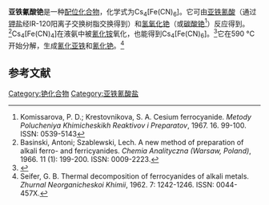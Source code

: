 {{Chembox
| Name = 
| NameEn = 
| ImageFile = Caesium ferrocyanide.png
|  ImageSize = 
|  ImageAlt = 
| IUPACName = 
| IUPACNameZh = 
| OtherNames = 亚铁氰化铯<br>六氰合铁(II)酸铯
| Section1 = {{Chembox Identifiers
|   CASNo = 15614-54-7
|   CASNo_Ref = {{cascite|correct|CAS}}
|   PubChem = 
|   SMILES =  }}
| Section2 = {{Chembox Properties
|   Formula = Cs<sub>4</sub>[Fe(CN)<sub>6</sub>]
|   MolarMass = 
|   Appearance = 
|   Density = 
|   MeltingPt = 
|   BoilingPt = 
|   Solubility =  }}
| Section3 = {{Chembox Hazards
|   MainHazards = 
|   FlashPt = 
|   Autoignition =  }}
}}
'''亚铁氰酸铯'''是一种[[配位化合物|配位化合物]]，化学式为Cs<sub>4</sub>[Fe(CN)<sub>6</sub>]。它可由[[亚铁氰酸|亚铁氰酸]]（通过[[亚铁氰酸钾|钾盐]]经IR-​120阳离子交换树脂交换得到）和[[氢氧化铯|氢氧化铯]]（或[[碳酸铯|碳酸铯]]<ref>Komissarova, P. D.; Krestovnikova, S. A. Cesium ferrocyanide. ''Metody Polucheniya Khimicheskikh Reaktivov i Preparatov'', 1967. 16. 99-100. ISSN: 0539-5143</ref>）反应得到。<ref>Basinski, Antoni; Szablewski, Lech. A new method of preparation of alkali ferro- and ferricyanides. ''Chemia Analityczna (Warsaw, Poland)'', 1966. 11 (1): 199-200. ISSN: 0009-2223.</ref>Cs<sub>4</sub>[Fe(CN)<sub>4</sub>]在液氨中被[[氰化铵|氰化铵]]氧化，也能得到Cs<sub>4</sub>[Fe(CN)<sub>6</sub>]。<ref>{{cite journal|journal=Polyhedron|volume=6|issue=6|language=en|date=1987-01|pages=1191–1195|doi=10.1016/S0277-5387(00)80868-2|url=https://linkinghub.elsevier.com/retrieve/pii/S0277538700808682|title=The reactions of iron(III) bromide and iron(II) thiocyanate with ammonia and their reductions with alkali metals in liquid-ammonia solutions of alkali metal cyanides|accessdate=2020-12-15|author=Elaine S. Dodsworth, Peter J. O'Grady, David Nicholls, David Roberts}}</ref>它在590 °C开始分解，生成[[氰化亚铁|氰化亚铁]]和[[氰化铯|氰化铯]]。<ref>Seifer, G. B. Thermal decomposition of ferrocyanides of alkali metals. ''Zhurnal Neorganicheskoi Khimii'', 1962. 7: 1242-1246. ISSN: 0044-457X.</ref>

==参考文献==
{{reflist}}

{{铯化合物}}
{{铁氰酸盐}}

[[Category:铯化合物|Category:铯化合物]]
[[Category:亚铁氰酸盐|Category:亚铁氰酸盐]]
